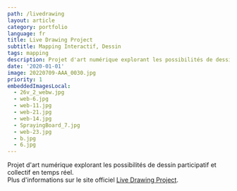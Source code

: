 ```yaml
---
path: /livedrawing
layout: article
category: portfolio
language: fr
title: Live Drawing Project
subtitle: Mapping Interactif, Dessin
tags: mapping
description: Projet d'art numérique explorant les possibilités de dessin participatif et collectif en temps réel.
date: '2020-01-01'
image: 20220709-AAA_0030.jpg
priority: 1
embeddedImagesLocal:
  - 26v_2_webw.jpg
  - web-6.jpg
  - web-11.jpg
  - web-21.jpg
  - web-14.jpg
  - SprayingBoard_7.jpg
  - web-23.jpg
  - b.jpg
  - 6.jpg
---
```


<ImageGrid props={props.data.mdx.frontmatter.embeddedImagesLocal} />

Projet d'art numérique explorant les possibilités de dessin participatif et collectif en temps réel.  
Plus d'informations sur le site officiel [Live Drawing Project](//thelivedrawingproject.com).
